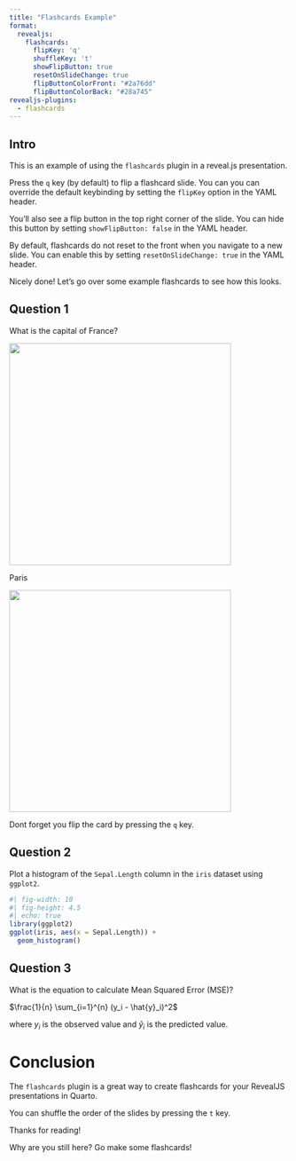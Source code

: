 ```yaml
---
title: "Flashcards Example"
format:
  revealjs:
    flashcards: 
      flipKey: 'q'
      shuffleKey: 't'
      showFlipButton: true
      resetOnSlideChange: true
      flipButtonColorFront: "#2a76dd"
      flipButtonColorBack: "#28a745"
revealjs-plugins:
  - flashcards
---
```


## Intro

::: {.flashcard-front}
This is an example of using the `flashcards` plugin in a reveal.js presentation. 

Press the `q` key (by default) to flip a flashcard slide. You can you can override the default keybinding by setting the `flipKey` option in the YAML header. 

You'll also see a flip button in the top right corner of the slide. You can hide this button by setting `showFlipButton: false` in the YAML header.

By default, flashcards do not reset to the front when you navigate to a new slide. You can enable this by setting `resetOnSlideChange: true` in the YAML header.
:::

:::{.flashcard-back}
Nicely done! Let's go over some example flashcards to see how this looks.
:::

## Question 1

::: {.flashcard-front}
What is the capital of France?

[![](https://upload.wikimedia.org/wikipedia/commons/thumb/8/80/France_location_map.svg/1252px-France_location_map.svg.png?20160102094348){height=400px}](https://en.wikipedia.org/wiki/France)
:::

::: {.flashcard-back}
Paris

![](https://upload.wikimedia.org/wikipedia/commons/c/cf/France_and_its_region.png){height=400px}
:::

::: footer
Dont forget you flip the card by pressing the `q` key.
:::

## Question 2

::: {.flashcard-front}
Plot a histogram of the `Sepal.Length` column in the `iris` dataset using `ggplot2`.
:::

::: {.flashcard-back}
```r
#| fig-width: 10
#| fig-height: 4.5
#| echo: true
library(ggplot2)
ggplot(iris, aes(x = Sepal.Length)) +
  geom_histogram()
```
:::


## Question 3 {background-color="lightblue"}

::: {.flashcard-front}
What is the equation to calculate Mean Squared Error (MSE)?
:::

::: {.flashcard-back}
$\frac{1}{n} \sum_{i=1}^{n} (y_i - \hat{y}_i)^2$

where $y_i$ is the observed value and $\hat{y}_i$ is the predicted value.
:::

# Conclusion

::: {.flashcard-front}
The `flashcards` plugin is a great way to create flashcards for your RevealJS presentations in Quarto. 

You can shuffle the order of the slides by pressing the `t` key.
:::

::: {.flashcard-back}
Thanks for reading!

Why are you still here? Go make some flashcards! 
:::
